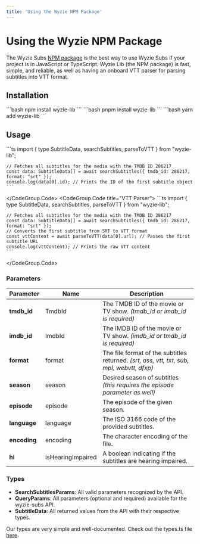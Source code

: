 ```yaml
---
title: 'Using the Wyzie NPM Package'
---
```


# Using the Wyzie NPM Package
The Wyzie Subs [NPM package](https://www.npmjs.com/package/wyzie-lib) is the best way to use Wyzie Subs if your project is in JavaScript or TypeScript. Wyzie Lib (the NPM package) is fast, simple, and reliable, as well as having an onboard VTT parser for parsing subtitles into VTT format.

## Installation

<CodeGroup>
  <CodeGroup.Code title="NPM">
    ```bash
    npm install wyzie-lib
    ```
  </CodeGroup.Code>
  <CodeGroup.Code title="PNPM">
    ```bash
    pnpm install wyzie-lib
    ```
  </CodeGroup.Code>
  <CodeGroup.Code title="Yarn">
    ```bash
    yarn add wyzie-lib
    ```
  </CodeGroup.Code>
</CodeGroup>

## Usage

<CodeGroup>
  <CodeGroup.Code title="Fetching Subtitles">
    ```ts
    import { type SubtitleData, searchSubtitles, parseToVTT } from "wyzie-lib";
    
    // Fetches all subtitles for the media with the TMDB ID 286217
    const data: SubtitleData[] = await searchSubtitles({ tmdb_id: 286217, format: "srt" });
    console.log(data[0].id); // Prints the ID of the first subtitle object
    ```
  </CodeGroup.Code>
  <CodeGroup.Code title="VTT Parser">
    ```ts
    import { type SubtitleData, searchSubtitles, parseToVTT } from "wyzie-lib";

    // Fetches all subtitles for the media with the TMDB ID 286217
    const data: SubtitleData[] = await searchSubtitles({ tmdb_id: 286217, format: "srt" });
    // Converts the first subtitle from SRT to VTT format
    const vttContent = await parseToVTT(data[0].url); // Passes the first subtitle URL
    console.log(vttContent); // Prints the raw VTT content
    ```
  </CodeGroup.Code>
</CodeGroup>

### Parameters

| Parameter    | Name              | Description                                                                               |
| ------------ | ----------------- | ----------------------------------------------------------------------------------------- |
| **tmdb_id**  | TmdbId            | The TMDB ID of the movie or TV show. _(tmdb_id or imdb_id is required)_                   |
| **imdb_id**  | ImdbId            | The IMDB ID of the movie or TV show. _(imdb_id or tmdb_id is required)_                   |
| **format**   | format            | The file format of the subtitles returned. _(srt, ass, vtt, txt, sub, mpl, webvtt, dfxp)_ |
| **season**   | season            | Desired season of subtitles _(this requires the episode parameter as well)_               |
| **episode**  | episode           | The episode of the given season.                                                          |
| **language** | language          | The ISO 3166 code of the provided subtitles.                                              |
| **encoding** | encoding          | The character encoding of the file.                                                       |
| **hi**       | isHearingImpaired | A boolean indicating if the subtitles are hearing impaired.                               |

### Types

- **SearchSubtitlesParams**: All valid parameters recognized by the API.
- **QueryParams**: All parameters (optional and required) available for the wyzie-subs API.
- **SubtitleData**: All returned values from the API with their respective types.

Our types are very simple and well-documented. Check out the types.ts file [here](https://raw.githubusercontent.com/itzCozi/wyzie-lib/refs/heads/main/src/types.ts).
